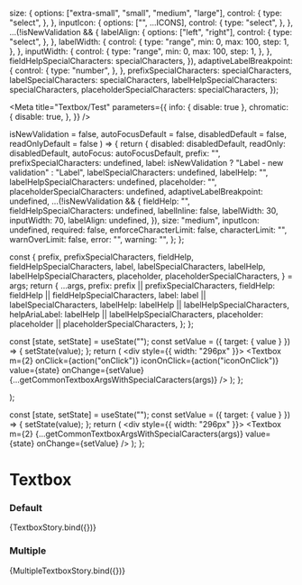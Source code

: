 

  size: {
    options: ["extra-small", "small", "medium", "large"],
    control: {
      type: "select",
    },
  },
  inputIcon: {
    options: ["", ...ICONS],
    control: {
      type: "select",
    },
  },
  ...(!isNewValidation && {
    labelAlign: {
      options: ["left", "right"],
      control: {
        type: "select",
      },
    },
    labelWidth: {
      control: {
        type: "range",
        min: 0,
        max: 100,
        step: 1,
      },
    },
    inputWidth: {
      control: {
        type: "range",
        min: 0,
        max: 100,
        step: 1,
      },
    },
    fieldHelpSpecialCharacters: specialCharacters,
  }),
  adaptiveLabelBreakpoint: {
    control: {
      type: "number",
    },
  },
  prefixSpecialCharacters: specialCharacters,
  labelSpecialCharacters: specialCharacters,
  labelHelpSpecialCharacters: specialCharacters,
  placeholderSpecialCharacters: specialCharacters,
});

<Meta
  title="Textbox/Test"
  parameters={{
    info: { disable: true },
    chromatic: {
      disable: true,
    },
  }}
/>

  isNewValidation = false,
  autoFocusDefault = false,
  disabledDefault = false,
  readOnlyDefault = false
) => {
  return {
    disabled: disabledDefault,
    readOnly: disabledDefault,
    autoFocus: autoFocusDefault,
    prefix: "",
    prefixSpecialCharacters: undefined,
    label: isNewValidation ? "Label - new validation" : "Label",
    labelSpecialCharacters: undefined,
    labelHelp: "",
    labelHelpSpecialCharacters: undefined,
    placeholder: "",
    placeholderSpecialCharacters: undefined,
    adaptiveLabelBreakpoint: undefined,
    ...(!isNewValidation && {
      fieldHelp: "",
      fieldHelpSpecialCharacters: undefined,
      labelInline: false,
      labelWidth: 30,
      inputWidth: 70,
      labelAlign: undefined,
    }),
    size: "medium",
    inputIcon: undefined,
    required: false,
    enforceCharacterLimit: false,
    characterLimit: "",
    warnOverLimit: false,
    error: "",
    warning: "",
  };
};

  const {
    prefix,
    prefixSpecialCharacters,
    fieldHelp,
    fieldHelpSpecialCharacters,
    label,
    labelSpecialCharacters,
    labelHelp,
    labelHelpSpecialCharacters,
    placeholder,
    placeholderSpecialCharacters,
  } = args;
  return {
    ...args,
    prefix: prefix || prefixSpecialCharacters,
    fieldHelp: fieldHelp || fieldHelpSpecialCharacters,
    label: label || labelSpecialCharacters,
    labelHelp: labelHelp || labelHelpSpecialCharacters,
    helpAriaLabel: labelHelp || labelHelpSpecialCharacters,
    placeholder: placeholder || placeholderSpecialCharacters,
  };
};

  const [state, setState] = useState("");
  const setValue = ({ target: { value } }) => {
    setState(value);
  };
  return (
    <div style={{ width: "296px" }}>
      <Textbox
        m={2}
        onClick={action("onClick")}
        iconOnClick={action("iconOnClick")}
        value={state}
        onChange={setValue}
        {...getCommonTextboxArgsWithSpecialCaracters(args)}
      />
    </div>
  );
};

  <div style={{ width: "296px" }}>
    <Textbox m={2} {...getCommonTextboxArgsWithSpecialCaracters(args)} />
    <Textbox m={2} {...getCommonTextboxArgsWithSpecialCaracters(args)} />
  </div>
);

  const [state, setState] = useState("");
  const setValue = ({ target: { value } }) => {
    setState(value);
  };
  return (
    <div style={{ width: "296px" }}>
      <CarbonProvider validationRedesignOptIn>
        <Textbox m={2} {...getCommonTextboxArgsWithSpecialCaracters(args)} value={state} onChange={setValue} />
      </CarbonProvider>
    </div>
  );
};

# Textbox

### Default

<Canvas>
  <Story argTypes={commonTextboxArgTypes()} name="default" args={getCommonTextboxArgs()}>
    {TextboxStory.bind({})}
  </Story>
</Canvas>

### Multiple

<Canvas>
  <Story argTypes={commonTextboxArgTypes()} name="multiple" args={getCommonTextboxArgs()}>
    {MultipleTextboxStory.bind({})}
  </Story>
</Canvas>
